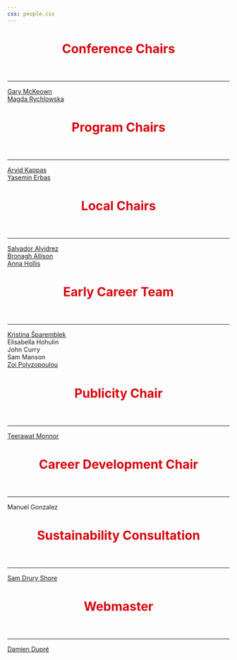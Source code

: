 ```yaml
---
css: people.css
---
```


<script src='assets/js/anime_photos.js'></script>
<script src="https://ajax.googleapis.com/ajax/libs/jquery/3.7.0/jquery.min.js"></script>

::: container
<header class="header show-on-scroll">

<h1 class="heading" style="color: #D6000D;">

Conference Chairs

</h1>

</header>
:::

<hr>

```{=HTML}
<section id="container">
    <div class="user-container">
        <!-- Card Conference Chairs-->
        <a href="https://go.qub.ac.uk/mckeown">
        <div id="garymckeown" class="card_team inline-photo3 show-on-scroll">
        <div class="hover_esp_team">Gary McKeown</div>
        </div>
        </a>
        
        <!-- Card Conference Chairs-->
        <a href="https://pure.qub.ac.uk/en/persons/magdalena-rychlowska">
        <div id="magdarychlowska" class="card_team inline-photo3 show-on-scroll">
        <div class="hover_esp_team">Magda Rychlowska</div>
        </div>
        </a>
    </div>
</section>
```

::: container
<header class="header show-on-scroll">

<h1 class="heading" style="color: #D6000D;">

Program Chairs

</h1>

</header>
:::

<hr>

```{=HTML}
<section id="container">
    <div class="user-container">
        <!-- Card Program Chairs-->
        <a href="https://info.constructor.university/leadership/arvid-kappas-dean">
        <div id="arvidkappas" class="card_team inline-photo3 show-on-scroll">
        <div class="hover_esp_team">Arvid Kappas</div>
        </div>
        </a>
        
        <!-- Card Program Chairs-->
        <a href="https://www.tilburguniversity.edu/staff/y-i-erbas">
        <div id="yaseminerbas" class="card_team inline-photo3 show-on-scroll">
        <div class="hover_esp_team">Yasemin Erbas</div>
        </div>
        </a>
    </div>
</section>
```

::: container
<header class="header show-on-scroll">

<h1 class="heading" style="color: #D6000D;">

Local Chairs

</h1>

</header>
:::

<hr>

```{=HTML}
<section id="container">
    <div class="user-container">
        <!-- Card Local Chairs-->
        <a href="https://pure.qub.ac.uk/en/persons/salvador-alvidrez">
        <div id="salvadoralvidrez" class="card_team inline-photo3 show-on-scroll">
        <div class="hover_esp_team">Salvador Alvidrez</div>
        </div>
        </a>
        
        <!-- Card Local Chairs-->
        <a href="https://pure.qub.ac.uk/en/persons/bronagh-allison">
        <div id="bronaghallison" class="card_team inline-photo3 show-on-scroll">
        <div class="hover_esp_team">Bronagh Allison</div>
        </div>
        </a>
        
        <!-- Card Local Chairs-->
        <a href="https://www.linkedin.com/in/anna-hollis-197978165/">
        <div id="annahollis" class="card_team inline-photo3 show-on-scroll">
        <div class="hover_esp_team">Anna Hollis</div>
        </div>
        </a>
    </div>
</section>
```

::: container
<header class="header show-on-scroll">

<h1 class="heading" style="color: #D6000D;">

Early Career Team

</h1>

</header>
:::

<hr>

```{=HTML}
<section id="container">
    <div class="user-container">
        <!-- Card EC Team-->
        <a href="https://www.linkedin.com/in/ksparemblek">
        <div id="kristinasparemblek" class="card_team inline-photo3 show-on-scroll">
        <div class="hover_esp_team">Kristina Šparemblek</div>
        </div>
        </a>
        
        <!-- Card EC Team-->
        <div id="elisabellahohulin" class="card_team inline-photo3 show-on-scroll">
        <div class="hover_esp_team">Elisabella Hohulin</div>
        </div>
        </a>
        
        <!-- Card EC Team-->
        <div id="johncurry" class="card_team inline-photo3 show-on-scroll">
        <div class="hover_esp_team">John Curry</div>
        </div>
        </a>
        
        <!-- Card EC Team-->
        <div id="sammanson" class="card_team inline-photo3 show-on-scroll">
        <div class="hover_esp_team">Sam Manson</div>
        </div>
        </a>
        
        <!-- Card EC Team-->
        <a href="https://www.linkedin.com/in/zoi-polyzopoulou-11710723a/">
        <div id="zoipolizop" class="card_team inline-photo3 show-on-scroll">
        <div class="hover_esp_team">Zoi Polyzopoulou</div>
        </div>
        </a>
    </div>
</section>
```

::: container
<header class="header show-on-scroll">

<h1 class="heading" style="color: #D6000D;">

Publicity Chair

</h1>

</header>
:::

<hr>

```{=HTML}
<section id="container">
    <div class="user-container">
        <a href="https://www.unige.ch/fapse/mmef/team/teerawat-monnor">
        <div id="teerawatmonnor" class="card_team inline-photo3 show-on-scroll">
        <div class="hover_esp_team">Teerawat Monnor</div>
        </div>
        </a>
    </div>
</section>
```

::: container
<header class="header show-on-scroll">

<h1 class="heading" style="color: #D6000D;">

Career Development Chair

</h1>

</header>
:::

<hr>

```{=HTML}
<section id="container">
    <div class="user-container">
        <div id="manuelgonzalez" class="card_team inline-photo3 show-on-scroll">
          <div class="hover_esp_team">Manuel Gonzalez</div>
        </div>
        </a>
    </div>
</section>
```

::: container
<header class="header show-on-scroll">

<h1 class="heading" style="color: #D6000D;">

Sustainability Consultation

</h1>

</header>
:::

<hr>

```{=HTML}
<section id="container">
    <div class="user-container">
        <a href="https://www.linkedin.com/in/samantha-drury-shore-51l/">
        <div id="samdruryshore" class="card_team inline-photo3 show-on-scroll">
          <div class="hover_esp_team">Sam Drury Shore</div>
        </div>
        </a>
    </div>
</section>
```

::: container
<header class="header show-on-scroll">

<h1 class="heading" style="color: #D6000D;">

Webmaster

</h1>

</header>
:::

<hr>

```{=HTML}
<section id="container">
    <div class="user-container">
        <!-- Card EC Team-->
        <a href="https://business.dcu.ie/staff/dr-damien-dupre">
        <div id="damiendupre" class="card_team inline-photo3 show-on-scroll">
        <div class="hover_esp_team">Damien Dupré</div>
        </div>
        </a>
    </div>
</section>
```